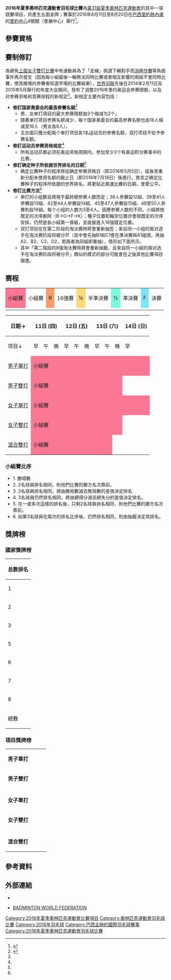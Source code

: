 {{noteTA|G1=Badminton|G2=Sports}}
{{Infobox Olympic event
|event       = 羽毛球
|games       = 2016年夏季
|image       = [[File:Badminton_in_Riocentro_(Pavilhão_4).jpg|300px]]
|venue       = [[里約中心|里約中心]]4號館
|date        = 8月11日-8月20日
|competitors = 172
|prev        = [[2012年夏季奧林匹克運動會羽毛球比賽|2012]]
|next        = [[2020年夏季奧林匹克運動會羽毛球比賽|2020]]
}}
{{2016年夏季奧林匹克運動會羽毛球比賽}}
'''2016年夏季奧林匹克運動會羽毛球比賽'''為[[2016年夏季奧林匹克運動會|第31屆夏季奧林匹克運動會]]的其中一項競賽項目，共產生五面金牌；賽事於2016年8月11日至8月20日在[[巴西|巴西]][[里約熱內盧|里約熱內盧]]的[[里約中心|里約中心]]4號館（會展中心）舉行<ref>{{cite web|title=2016 Rio Games|url=http://www.bwfbadminton.org/page.aspx?id=15535|publisher=BWF|accessdate=2015-04-18|archive-date=2016-07-01|archive-url=https://web.archive.org/web/20160701040711/http://www.bwfbadminton.org/page.aspx?id=15535|dead-url=no}}</ref>。

==參賽資格==
{{main|2016年夏季奧林匹克運動會羽毛球比賽參賽資格}}

==賽制修訂==
為避免[[2012年夏季奧林匹克運動會羽毛球女子雙打比賽|上屆女子雙打比賽]]中有運動員為了「走線」挑選下輪對手而[[比賽造假|消極作賽]]等負面事件再次發生（因為每小組最後一輪無法同時比賽或者相互影響的兩組不會同時比賽，使其晚場的參賽者知道早場的比賽結果），[[世界羽联|世界羽联]]先後在2014年2月11日及2015年5月舉行的年度大会期间，發布了调整2016年里约奥运会参赛限额，以及对参赛资格和竞赛规程的新规定<ref name="新规定">{{cite news|author1=郑三粮|title=世界羽联发布里约参赛新规定 曾两度做出调整|url=http://sports.qq.com/a/20151215/035958.htm|agency=羽毛球杂志|date=2015-12-15|accessdate=2016-06-18|archive-date=2016-08-23|archive-url=https://web.archive.org/web/20160823014606/http://sports.qq.com/a/20151215/035958.htm|dead-url=no}}</ref>。新规定主要內容包括：
*'''修訂国家奥委会的最高參賽名額'''<ref name="新规定"/>
**男、女单打項目的最大参赛限额由3个缩减为2个。
**隨著单打项目参赛名额减少，每个国家奥委会的最高参赛名额也由18人缩减至16人（男女各8人）。
**主办国只獲分配兩个单打项目各1名运动员的参赛名额，双打项目不给予参赛名额。
*'''修訂运动员参赛资格规定'''<ref name="新规定"/>
**所有运动员都必须在奥运资格周期内，参加至少3个有奥运积分赛事中的比赛。
*'''修訂确定种子所依据世界排名的日期'''<ref name="新规定"/>
**确定比賽种子的程序將從确定参赛资格日（即2016年5月5日），延後至重新分配未使用名额的截止日（即2016年7月18日）後進行。換言之确定比賽种子的程序所依据的世界排名，將更貼近奧運比賽的日期，會更公平。
*'''修訂比赛方法'''<ref name="新规定"/>
**单打的小组数目將視乎最終總参赛人数而定；38人參賽設12組、39至41人參賽設13組、42至44人參賽設14組、45至47人參賽設15組、48至50人參賽則設16組。每个小组的人数为3至4人。因應参赛人数的不同，小組將按既定的次序删除（B→O→F→K）；種子位置和輪空位置亦會按既定的次序安排。仍然是各小組第一晉級，並直接進入16強既定位置。
**双打项目在在第二阶段的淘汰赛時將會重新抽签；来自同一小组的兩对选手在淘汰赛阶段将被分开（其中會先抽B1和C1會在準決賽與A1碰頭，再抽A2、B2、C2、D2，若兩者為同組即重抽），情形如下面所示。
**其中「第二階段的8強淘汰賽時將會重新抽籤，且來自同一小組的兩对选手在淘汰赛阶段将被分开」類似的模式的部分可能會在之後其他比賽項目跟進。

{{8TeamBracket-Tennis3-with third
| 3rd=銅牌賽
| team-width=200
| score-width=20

| RD1-seed1=A1
| RD1-team1=A組首名
| RD1-score1-1=
| RD1-score1-2=
| RD1-score1-3=
| RD1-seed2=
| RD1-team2=小組次名（抽籤決定）
| RD1-score2-1=
| RD1-score2-2=
| RD1-score2-3=

| RD1-seed3=
| RD1-team3=B/C組首名（抽籤決定）
| RD1-score3-1=
| RD1-score3-2=
| RD1-score3-3=
| RD1-seed4=
| RD1-team4=小組次名（抽籤決定）
| RD1-score4-1=
| RD1-score4-2=
| RD1-score4-3=

| RD1-seed5=
| RD1-team5=小組次名（抽籤決定）
| RD1-score5-1=
| RD1-score5-2=
| RD1-score5-3=
| RD1-seed6=
| RD1-team6=B/C組首名（抽籤決定）
| RD1-score6-1=
| RD1-score6-2=
| RD1-score6-3=

| RD1-seed7=
| RD1-team7=小組次名（抽籤決定）
| RD1-score7-1=
| RD1-score7-2=
| RD1-score7-3=
| RD1-seed8=D1
| RD1-team8=D組首名
| RD1-score8-1=
| RD1-score8-2=
| RD1-score8-3=

| RD2-seed1=
| RD2-team1=
| RD2-score1-1=
| RD2-score1-2=
| RD2-score1-3=
| RD2-seed2=
| RD2-team2=
| RD2-score2-1=
| RD2-score2-2=
| RD2-score2-3=

| RD2-seed3=
| RD2-team3=
| RD2-score3-1=
| RD2-score3-2=
| RD2-score3-3=
| RD2-seed4=
| RD2-team4=
| RD2-score4-1=
| RD2-score4-2=
| RD2-score4-3=

| RD3-seed1=
| RD3-team1=
| RD3-score1-1=
| RD3-score1-2=
| RD3-score1-3=
| RD3-seed2=
| RD3-team2=
| RD3-score2-1=
| RD3-score2-2=
| RD3-score2-3=

| 3rd-seed1=
| 3rd-team1=
| 3rd-score1-1=
| 3rd-score1-2=
| 3rd-score1-3=
| 3rd-seed2=
| 3rd-team2=
| 3rd-score2-1=
| 3rd-score2-2=
| 3rd-score2-3=
}}

== 赛程 ==
{{UTC time|巴西时间|-3:00}}
{| class="wikitable" style="margin:0.5em auto; font-size:90%; line-height:1.25em;" width=60%;
|-
| style="background-color:#FA7894;text-align:center;" |小組賽||小組賽
| style="background-color:#FC9B6A;text-align:center;" |R||16強賽
| style="background-color:#FAD978;text-align:center;" |¼||半準決賽
| style="background-color:#7DFADB;text-align:center;" |½||準決賽
| style="background-color:#7DE5FA;text-align:center;" |F||決賽
|-
|}
{| class="wikitable" style="margin:0.5em auto; font-size:90%; line-height:1.25em;"
|- style="text-align:center;"
! 日期→ || colspan="3"| 11日 (四) || colspan="3"| 12日 (五) || colspan="3"| 13日 (六) || colspan="3"| 14日 (日) || colspan="2"| 15日 (一) || colspan="2"| 16日 (二) || colspan="2"| 17日 (三) || colspan="2"| 18日 (四) || colspan="2"| 19日 (五) || colspan="2"| 20日 (六)
|-
!项目↓ || 早 || 午 || 晚 || 早 || 午 || 晚 || 早 || 午 || 晚 || 早 || 午 || 晚 || 早 || 晚 || 早 || 晚 || 早 || 晚 || 早 || 晚 || 早 || 晚 || 早 || 晚 
|- style="text-align:center;"
| style="text-align:left;" | [[2016年夏季奧林匹克運動會羽毛球男子單打比賽|男子單打]] || colspan=11 style="background-color:#FA7894;"|小組賽 || || colspan=2 style="background-color:#FC9B6A;"|R || || || style="background-color:#FAD978;" |¼ || || || || style="background-color:#7DFADB;" |½ || || style="background-color:#7DE5FA;" |F ||
|- style="text-align:center;"
| style="text-align:left;" | [[2016年夏季奧林匹克運動會羽毛球男子雙打比賽|男子雙打]] || colspan=9 style="background-color:#FA7894;"|小組賽 || || || || style="background-color:#FAD978;" |¼ || || style="background-color:#7DFADB;" |½ || || || || style="background-color:#7DE5FA;" |F || || style="background-color:#7DE5FA;" |F || || || 
|- style="text-align:center;"
| style="text-align:left;" | [[2016年夏季奧林匹克運動會羽毛球女子單打比賽|女子單打]] || colspan=12 style="background-color:#FA7894;"|小組賽 || || style="background-color:#FC9B6A;" |R || || style="background-color:#FAD978;" |¼ || || || style="background-color:#7DFADB;" |½ || || style="background-color:#7DE5FA;" |F || || || 
|- style="text-align:center;"
| style="text-align:left;" | [[2016年夏季奧林匹克運動會羽毛球女子雙打比賽|女子雙打]] || colspan=9 style="background-color:#FA7894;"|小組賽 || || || || style="background-color:#FAD978;" |¼ || || style="background-color:#7DFADB;" |½ || || || || style="background-color:#7DE5FA;" |F || || || || || 
|- style="text-align:center;"
| style="text-align:left;" | [[2016年夏季奧林匹克運動會羽毛球混合雙打比賽|混合雙打]] || colspan=8 style="background-color:#FA7894;"|小組賽 || || || || style="background-color:#FAD978;" |¼ || || style="background-color:#7DFADB;" |½ || || colspan=2 style="background-color:#7DE5FA;"|F || || || || || || || 
|}

=== 小組賽比序 ===
* 1. 勝場數
* 2. 2名球員排名相同，則他們比賽的勝方名次靠前。
* 3. 3名球員排名相同，將由勝局數減去敗局數的差值決定排名
* 4. 3名球員仍然排名相同，將由總得分減去總失分的差值決定排名。
* 5. 在一或多次這樣的排名後，只剩2名球員排名相同，則他們比賽的勝方名次靠前。
* 6. 如果3名球員在兩次的排名比序後，仍然排名相同，則由抽籤決定其排名。

== 獎牌榜 ==
=== 國家獎牌榜 ===
{| {{RankedMedalTable|class=wikitable sortable}} !!总数排名
|-
| 1 ||align=left|{{flagIOC|CHN|2016年夏季}} || 2 || 0 || 1 || 3 ||1
|-
| 2 ||align=left|{{flagIOC|JPN|2016年夏季}} || 1 || 0 || 1 || 2 ||3
|-
|rowspan=2| 3 ||align=left|{{flagIOC|INA|2016年夏季}} || 1 || 0 || 0 || 1||rowspan=2|5
|-
| align=left|{{flagIOC|ESP|2016年夏季}} || 1 || 0 || 0 || 1
|-
| 5 ||align=left|{{flagIOC|MAS|2016年夏季}} || 0 || 3 || 0 || 3 ||2
|-
| 6 ||align=left|{{flagIOC|DEN|2016年夏季}} || 0 || 1 || 1 || 2 ||4
|-
| 7 ||align=left|{{flagIOC|IND|2016年夏季}} || 0 || 1 || 0 || 1 ||7
|-
|rowspan=2| 8||align=left|{{flagIOC|GBR|2016年夏季}} || 0 || 0 || 1 || 1||rowspan=2|8
|-
| align=left|{{flagIOC|KOR|2016年夏季}} || 0 || 0 || 1 || 1
|- class="sortbottom"
!colspan=2|總數|| 5 || 5 || 5 || 15
|}

=== 項目獎牌榜 ===
{| {{MedalistTable|type=項目}}
|-
|'''男子單打'''<br/>{{DetailsLink|2016年夏季奧林匹克運動會羽毛球男子單打比賽}}
|{{flagIOCathlete|[[諶龍|諶龍]]|CHN|2016年夏季}}
|{{flagIOCathlete|[[李宗偉|李宗偉]]|MAS|2016年夏季}}
|{{flagIOCathlete|[[維克托·阿薩爾森|維克托·阿薩爾森]]|DEN|2016年夏季}}
|-
|'''男子雙打'''<br/>{{DetailsLink|2016年夏季奧林匹克運動會羽毛球男子雙打比賽}}
|{{flagIOCathlete|[[傅海峰|傅海峰]]|CHN|2016年夏季}}<br/>{{flagIOCathlete|[[张楠_(羽毛球运动员)|张楠]]|CHN|2016年夏季}}
|{{flagIOCathlete|[[吳蔚昇|吳蔚昇]]|MAS|2016年夏季}}<br/>{{flagIOCathlete|[[陳蔚強|陳蔚強]]|MAS|2016年夏季}}
|{{flagIOCathlete|[[马库斯·埃利斯|马库斯·埃利斯]]|GBR|2016年夏季}}<br/>{{flagIOCathlete|[[克里斯·兰格瑞奇|克里斯·兰格瑞奇]]|GBR|2016年夏季}}
|-bgcolor=#DDDDDD
|colspan="4"|
|-
|'''女子單打'''<br/>{{DetailsLink|2016年夏季奧林匹克運動會羽毛球女子單打比賽}}
|{{flagIOCathlete|[[卡罗列娜·马琳|卡罗列娜·马琳]]|ESP|2016年夏季}}
|{{flagIOCathlete|[[普萨拉·文卡塔·辛杜|普萨拉·文卡塔·辛杜]]|IND|2016年夏季}}
|{{flagIOCathlete|[[奧原希望|奧原希望]]|JPN|2016年夏季}}
|-
|'''女子雙打'''<br/>{{DetailsLink|2016年夏季奧林匹克運動會羽毛球女子雙打比賽}}
|{{flagIOCathlete|[[松友美佐紀|松友美佐紀]]|JPN|2016年夏季}}<br/>{{flagIOCathlete|[[高橋禮華|高橋禮華]]|JPN|2016年夏季}}
|{{flagIOCathlete|[[克里斯汀娜·彼德森|克里斯汀娜·彼德森]]|DEN|2016年夏季}}<br/>{{flagIOCathlete|[[卡米拉·吕特·尤尔|卡米拉·吕特·尤尔]]|DEN|2016年夏季}}
|{{flagIOCathlete|[[鄭景銀|鄭景銀]]|KOR|2016年夏季}}<br/>{{flagIOCathlete|[[申昇瓚|申昇瓚]]|KOR|2016年夏季}}
|-bgcolor=#DDDDDD
|colspan="4"|
|-
|'''混合雙打'''<br/>{{DetailsLink|2016年夏季奧林匹克運動會羽毛球混合雙打比賽}}
|{{flagIOCathlete|[[通托维·艾哈迈德|通托维·艾哈迈德]]|INA|2016年夏季}}<br/>{{flagIOCathlete|[[利利亚纳·纳西尔|利利亚纳·纳西尔]]|INA|2016年夏季}}
|{{flagIOCathlete|[[陳炳順|陳炳順]]|MAS|2016年夏季}}<br/>{{flagIOCathlete|[[吳柳螢|吳柳螢]]|MAS|2016年夏季}}
|{{flagIOCathlete|[[张楠_(羽毛球运动员)|张楠]]|CHN|2016年夏季}}<br/>{{flagIOCathlete|[[赵芸蕾|赵芸蕾]]|CHN|2016年夏季}}
|}

== 參考資料 ==
{{Reflist}}

== 外部連結 ==
{{commonscat|Badminton at the 2016 Summer Olympics}}
*{{en}}{{official|http://www.rio2016.com/en/the-games/olympic/sports/badminton}}
*{{en}}[http://olympics.bwfbadminton.com/ BADMINTON WORLD FEDERATION]{{Wayback|url=http://olympics.bwfbadminton.com/ |date=20160826021927 }} 

{{奧林匹克運動會羽毛球比賽}}
{{2016年夏季奧林匹克運動會項目}}

[[Category:2016年夏季奧林匹克運動會比賽項目|Category:2016年夏季奧林匹克運動會比賽項目]]
[[Category:奧林匹克運動會羽毛球比賽|Category:奧林匹克運動會羽毛球比賽]]
[[Category:2016年羽毛球|Category:2016年羽毛球]]
[[Category:巴西主辦的國際羽毛球賽事|Category:巴西主辦的國際羽毛球賽事]]
[[Category:2016年夏季奧林匹克運動會羽毛球比賽|Category:2016年夏季奧林匹克運動會羽毛球比賽]]